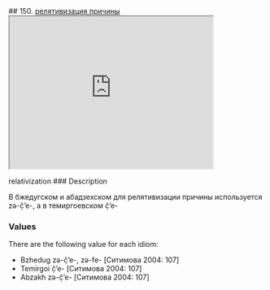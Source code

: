 ## 150. <a href =  'https://agricolamz.github.io/The_Circassian_Isoglosses_Database/150.html'>релятивизация причины</a><div class='box'><iframe src='https://agricolamz.github.io/The_Circassian_Isoglosses_Database/150.html' width = '400px' height = '300px'></iframe></div>relativization
### Description

В бжедугском и абадзехском для релятивизации причины используется zə-č̣’e-, а в темиргоевском č̣’e-

### Values
There are the following value for each idiom:

* Bzhedug  zə-č̣’e-, zə-fe- [Ситимова 2004: 107] 
* Temirgoi  č̣’e- [Ситимова 2004: 107] 
* Abzakh  zə-č̣’e- [Ситимова 2004: 107] 

